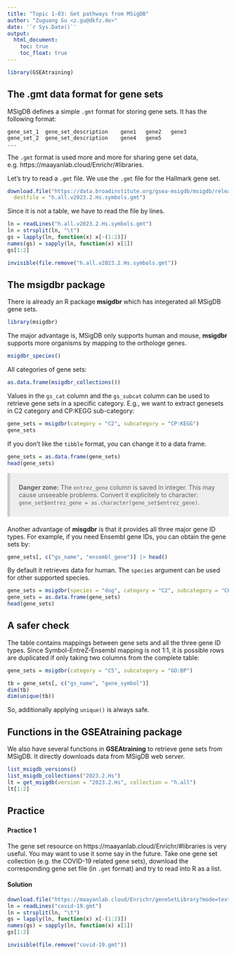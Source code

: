 ```yaml
---
title: "Topic 1-03: Get pathways from MSigDB"
author: "Zuguang Gu <z.gu@dkfz.de>"
date: '`r Sys.Date()`'
output:
  html_document:
    toc: true
    toc_float: true
---
```


```r
library(GSEAtraining)
```

## The .gmt data format for gene sets

MSigDB defines a simple `.gmt` format for storing gene sets. It has the following format:

```
gene_set_1  gene_set_description    gene1   gene2   gene3
gene_set_2  gene_set_description    gene4   gene5
...
```

The `.gmt` format is used more and more for sharing gene set data, e.g. https://maayanlab.cloud/Enrichr/#libraries.


Let's try to read a `.gmt` file. We use the `.gmt` file for the Hallmark gene set.

```r
download.file("https://data.broadinstitute.org/gsea-msigdb/msigdb/release/2023.2.Hs/h.all.v2023.2.Hs.symbols.gmt",
  destfile = "h.all.v2023.2.Hs.symbols.gmt")
```

Since it is not a table, we have to read the file by lines.

```r
ln = readLines("h.all.v2023.2.Hs.symbols.gmt")
ln = strsplit(ln, "\t")
gs = lapply(ln, function(x) x[-(1:2)])
names(gs) = sapply(ln, function(x) x[1])
gs[1:2]
```

```r
invisible(file.remove("h.all.v2023.2.Hs.symbols.gmt"))
```


## The msigdbr package

There is already an R package **msigdbr** which has integerated all MSigDB gene sets.

```r
library(msigdbr)
```

The major advantage is, MSigDB only supports human and mouse, **msigdbr** supports
more organisms by mapping to the orthologe genes.

```r
msigdbr_species()
```


All categories of gene sets:

```r
as.data.frame(msigdbr_collections())
```

Values in the `gs_cat` column and the `gs_subcat` column can be used to retrieve gene sets
in a specific category.
E.g., we want to extract genesets in C2 category and CP:KEGG sub-category:

```r
gene_sets = msigdbr(category = "C2", subcategory = "CP:KEGG")
gene_sets
```

If you don't like the `tibble` format, you can change it to a data frame.

```r
gene_sets = as.data.frame(gene_sets)
head(gene_sets)
```

<style>
blockquote {
    padding: 10px 20px;
    margin: 0 0 20px;
    font-size: 14px;
    background: #eee;
    border-left: 6px #CCCCCC solid;
}
</style>


> **Danger zone:** The `entrez_gene` column is saved in integer. This may cause unseeable problems.
> Convert it explicitely to character: `gene_set$entrez_gene = as.character(gene_set$entrez_gene)`.

Another advantage of **misgdbr** is that it provides all three major gene ID types.
For example, if you need Ensembl gene IDs, you can obtain the gene sets by:

```r
gene_sets[, c("gs_name", "ensembl_gene")] |> head()
```

By default it retrieves data for human. The `species` argument can be used for other supported species.

```r
gene_sets = msigdbr(species = "dog", category = "C2", subcategory = "CP:BIOCARTA")
gene_sets = as.data.frame(gene_sets)
head(gene_sets)
```


## A safer check

The table contains mappings between gene sets and all the three gene ID types. Since Symbol-EntreZ-Ensembl mapping is not 1:1, it is possible rows are duplicated if only taking
two columns from the complete table:

```r
gene_sets = msigdbr(category = "C5", subcategory = "GO:BP")

tb = gene_sets[, c("gs_name", "gene_symbol")]
dim(tb)
dim(unique(tb))
```


So, additionally applying `unique()` is always safe.

## Functions in the GSEAtraining package

We also have several functions in **GSEAtraining** to retrieve gene sets from MSigDB.
It directly downloads data from MSigDB web server.

```r
list_msigdb_versions()
list_msigdb_collections("2023.2.Hs")
lt = get_msigdb(version = "2023.2.Hs", collection = "h.all")
lt[1:2]
```


## Practice 

### {.tabset}

#### Practice 1

The gene set resource on https://maayanlab.cloud/Enrichr/#libraries is very useful. You may
want to use it some say in the future. Take one gene set collection (e.g. the COVID-19 related gene sets), download the corresponding gene set file (in `.gmt` format) and try to read into R as a list.

#### Solution


```r
download.file("https://maayanlab.cloud/Enrichr/geneSetLibrary?mode=text&libraryName=COVID-19_Related_Gene_Sets", destfile = "covid-19.gmt")
ln = readLines("covid-19.gmt")
ln = strsplit(ln, "\t")
gs = lapply(ln, function(x) x[-(1:2)])
names(gs) = sapply(ln, function(x) x[1])
gs[1:2]
```


```r
invisible(file.remove("covid-19.gmt"))
```
